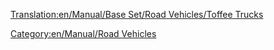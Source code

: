 [[Translation:en/Manual/Base Set/Road Vehicles/Toffee Trucks]]

{{en/Manual/Base Set/Road Vehicles/RoadVehicle|name     = MightyMover Toffee Truck
  |img      = en/Manual/Base Set/Road Vehicles/MightyMover toffee.png
  |price    = £4,798 ($9,596)
  |speed    = 48 km/h
  |annual   = £421 ($842)
  |designed = 1935
  |life     = 15
  |capacity = 17 tons of toffee
}}
{{en/Manual/Base Set/Road Vehicles/RoadVehicle|name     = Powernaught Toffee Truck
  |img      = en/Manual/Base Set/Road Vehicles/Powernaught toffee.png
  |price    = £6,029 ($12,058)
  |speed    = 88 km/h
  |annual   = £787 ($1,574)
  |designed = 1977
  |life     = 15
  |capacity = 19 tons of toffee
}}
{{en/Manual/Base Set/Road Vehicles/RoadVehicle|name     = Wizzowow Toffee Truck
  |img      = en/Manual/Base Set/Road Vehicles/Wizzowow toffee.png
  |price    = £6,439 ($12,878)
  |speed    = 112 Km/h
  |annual   = £1,125 ($2,250)
  |designed = 2014
  |life     = 15
  |capacity = 22 tons of toffee
}}

[[Category:en/Manual/Road Vehicles]]